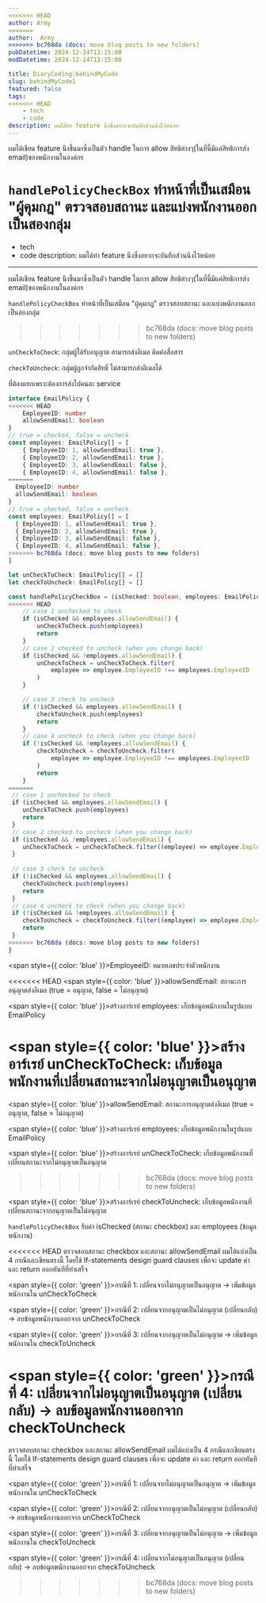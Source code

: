 ```yaml
---
<<<<<<< HEAD
author: Army
=======
author:  Army
>>>>>>> bc768da (docs: move blog posts to new folders)
pubDatetime: 2024-12-24T13:15:00
modDatetime: 2024-12-24T13:15:00

title: DiaryCoding:behindMyCode
slug: behindMyCode1
featured: false
tags:
<<<<<<< HEAD
    - tech
    - code
description: ผมได้ทำ feature นึงซึ่งอยากจะบันทึกส่วนนึงไว้หน่อย
---
```


ผมได้เขียน feature นึงขึ้นมาซึ่งเป็นตัว handle ในการ allow สิทธิต่างๆ(ในที่นี้มีแค่สิทธิการส่ง email)ของพนักงานในองค์กร

`handlePolicyCheckBox` ทำหน้าที่เป็นเสมือน "ผู้คุมกฎ" ตรวจสอบสถานะ และแบ่งพนักงานออกเป็นสองกลุ่ม
=======
  - tech
  - code
description:   ผมได้ทำ feature นึงซึ่งอยากจะบันทึกส่วนนึงไว้หน่อย

---

ผมได้เขียน  feature นึงขึ้นมาซึ่งเป็นตัว handle ในการ allow สิทธิต่างๆ(ในที่นี้มีแค่สิทธิการส่ง email)ของพนักงานในองค์กร

`handlePolicyCheckBox`  ทำหน้าที่เป็นเสมือน  "ผู้คุมกฎ"  ตรวจสอบสถานะ  และแบ่งพนักงานออกเป็นสองกลุ่ม
>>>>>>> bc768da (docs: move blog posts to new folders)

`unCheckToCheck`: กลุ่มผู้ได้รับอนุญาต สามารถส่งอีเมล ติดต่อสื่อสาร

`checkToUncheck`: กลุ่มผู้ถูกจำกัดสิทธิ์ ไม่สามารถส่งอีเมลได้

ที่ต้องแยกเพราะต้องการส่งไปคนละ service

```typescript
interface EmailPolicy {
<<<<<<< HEAD
    EmployeeID: number
    allowSendEmail: boolean
}
// true = checked, false = uncheck
const employees: EmailPolicy[] = [
    { EmployeeID: 1, allowSendEmail: true },
    { EmployeeID: 2, allowSendEmail: true },
    { EmployeeID: 3, allowSendEmail: false },
    { EmployeeID: 4, allowSendEmail: false },
=======
  EmployeeID: number
  allowSendEmail: boolean
}
// true = checked, false = uncheck
const employees: EmailPolicy[] = [
  { EmployeeID: 1, allowSendEmail: true },
  { EmployeeID: 2, allowSendEmail: true },
  { EmployeeID: 3, allowSendEmail: false },
  { EmployeeID: 4, allowSendEmail: false },
>>>>>>> bc768da (docs: move blog posts to new folders)
]

let unCheckToCheck: EmailPolicy[] = []
let checkToUncheck: EmailPolicy[] = []

const handlePolicyCheckBox = (isChecked: boolean, employees: EmailPolicy) => {
<<<<<<< HEAD
    // case 1 unchecked to check
    if (isChecked && employees.allowSendEmail) {
        unCheckToCheck.push(employees)
        return
    }
    // case 2 checked to uncheck (when you change back)
    if (isChecked && !employees.allowSendEmail) {
        unCheckToCheck = unCheckToCheck.filter(
            employee => employee.EmployeeID !== employees.EmployeeID
        )
    }

    // case 3 check to uncheck
    if (!isChecked && employees.allowSendEmail) {
        checkToUncheck.push(employees)
        return
    }
    // case 4 uncheck to check (when you change back)
    if (!isChecked && !employees.allowSendEmail) {
        checkToUncheck = checkToUncheck.filter(
            employee => employee.EmployeeID !== employees.EmployeeID
        )
        return
    }
=======
 // case 1 unchecked to check
 if (isChecked && employees.allowSendEmail) {
    unCheckToCheck.push(employees)
    return 
 }  
 // case 2 checked to uncheck (when you change back)
 if (isChecked && !employees.allowSendEmail) {
    unCheckToCheck = unCheckToCheck.filter((employee) => employee.EmployeeID !== employees.EmployeeID)
 }
 
 // case 3 check to uncheck
 if (!isChecked && employees.allowSendEmail) {
    checkToUncheck.push(employees)
    return 
 }
 // case 4 uncheck to check (when you change back)
 if (!isChecked && !employees.allowSendEmail) {
    checkToUncheck = checkToUncheck.filter((employee) => employee.EmployeeID !== employees.EmployeeID)
    return 
 }
>>>>>>> bc768da (docs: move blog posts to new folders)
}
```

<span style={{ color: 'blue' }}>EmployeeID:</span> หมายเลขประจำตัวพนักงาน

<<<<<<< HEAD
<span style={{ color: 'blue' }}>allowSendEmail:</span> สถานะการอนุญาตส่งอีเมล
(true = อนุญาต, false = ไม่อนุญาต)

<span style={{ color: 'blue' }}>สร้างอาร์เรย์ employees:</span> เก็บข้อมูลพนักงานในรูปแบบ
EmailPolicy

<span style={{ color: 'blue' }}>สร้างอาร์เรย์ unCheckToCheck:</span> เก็บข้อมูลพนักงานที่เปลี่ยนสถานะจากไม่อนุญาตเป็นอนุญาต
=======
<span style={{ color: 'blue' }}>allowSendEmail:</span> สถานะการอนุญาตส่งอีเมล (true = อนุญาต, false = ไม่อนุญาต)

<span style={{ color: 'blue' }}>สร้างอาร์เรย์ employees:</span> เก็บข้อมูลพนักงานในรูปแบบ EmailPolicy

<span style={{ color: 'blue' }}>สร้างอาร์เรย์ unCheckToCheck:</span>  เก็บข้อมูลพนักงานที่เปลี่ยนสถานะจากไม่อนุญาตเป็นอนุญาต
>>>>>>> bc768da (docs: move blog posts to new folders)

<span style={{ color: 'blue' }}>สร้างอาร์เรย์ checkToUncheck:</span> เก็บข้อมูลพนักงานที่เปลี่ยนสถานะจากอนุญาตเป็นไม่อนุญาต

`handlePolicyCheckBox` รับค่า isChecked (สถานะ checkbox) และ employees (ข้อมูลพนักงาน)

<<<<<<< HEAD
ตรวจสอบสถานะ checkbox และสถานะ allowSendEmail ผมได้แบ่งเป็น 4 กรณีและเขียนตรงนี้ โดยใช้ If-statements design guard clauses
เพื่อจะ update ค่า และ return ออกทันทีที่ทำเสร็จ

<span style={{ color: 'green' }}>กรณีที่ 1:</span> เปลี่ยนจากไม่อนุญาตเป็นอนุญาต
-> เพิ่มข้อมูลพนักงานใน unCheckToCheck

<span style={{ color: 'green' }}>กรณีที่ 2:</span> เปลี่ยนจากอนุญาตเป็นไม่อนุญาต
(เปลี่ยนกลับ) -> ลบข้อมูลพนักงานออกจาก unCheckToCheck

<span style={{ color: 'green' }}>กรณีที่ 3:</span> เปลี่ยนจากอนุญาตเป็นไม่อนุญาต
-> เพิ่มข้อมูลพนักงานใน checkToUncheck

<span style={{ color: 'green' }}>กรณีที่ 4:</span> เปลี่ยนจากไม่อนุญาตเป็นอนุญาต
(เปลี่ยนกลับ) -> ลบข้อมูลพนักงานออกจาก checkToUncheck
=======
ตรวจสอบสถานะ checkbox และสถานะ allowSendEmail  ผมได้แบ่งเป็น 4 กรณีและเขียนตรงนี้ โดยใช้ If-statements design guard clauses 
เพื่อจะ update ค่า และ return ออกทันทีที่ทำเสร็จ

<span style={{ color: 'green' }}>กรณีที่ 1:</span> เปลี่ยนจากไม่อนุญาตเป็นอนุญาต -> เพิ่มข้อมูลพนักงานใน unCheckToCheck

<span style={{ color: 'green' }}>กรณีที่ 2:</span> เปลี่ยนจากอนุญาตเป็นไม่อนุญาต (เปลี่ยนกลับ) -> ลบข้อมูลพนักงานออกจาก unCheckToCheck

<span style={{ color: 'green' }}>กรณีที่ 3:</span> เปลี่ยนจากอนุญาตเป็นไม่อนุญาต -> เพิ่มข้อมูลพนักงานใน checkToUncheck

<span style={{ color: 'green' }}>กรณีที่ 4:</span> เปลี่ยนจากไม่อนุญาตเป็นอนุญาต (เปลี่ยนกลับ) -> ลบข้อมูลพนักงานออกจาก checkToUncheck
>>>>>>> bc768da (docs: move blog posts to new folders)
